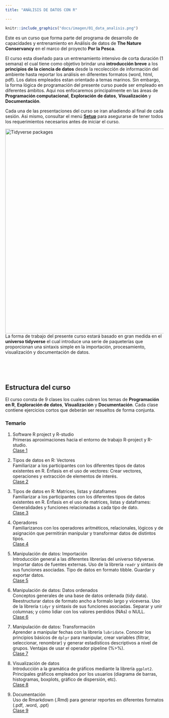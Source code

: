 ```yaml
---
title: "ANÁLISIS DE DATOS CON R"

---
```


<!-- <img src="docs/imagen/Data_science_1.png" alt="Dat Science principles" style="float:right;clear:left;width:250px;border:0;padding:0% 3%;"/> -->

```r
knitr::include_graphics("docs/imagen/01_data_analisis.png")
```


Este es un curso que forma parte del programa de desarrollo de capacidades y entrenamiento en Análisis de datos de **The Nature Conservancy** en el marco del proyecto **Por la Pesca**.

El curso esta diseñado para un entrenamiento intensivo de corta duración (1 semana) el cual tiene como objetivo brindar una **introducción breve** a los **principios de la ciencia de datos** desde la recolección de información del ambiente hasta reportar los análisis en diferentes formatos (word, html, pdf). Los datos empleados estan orientado a temas marinos. Sin embargo, la forma lógica de programación del presente curso puede ser empleado en diferentes ámbitos. Aqui nos enfocaremos principalmente en las áreas de **Programación computacional**, **Exploración de datos**, **Visualización** y **Documentación**.

Cada una de las presentaciones del curso se iran añadiendo al final de cada sesión. Asi mismo, consultar el menú [**Setup**](./00_setup.html) para asegurarse de tener todos los requerimientos necesarios antes de iniciar el curso.


<img src="docs/imagen/02_tidyverse_Package.png" alt="Tidyverse packages" style="float:left;clear:right;width:650px;border:0;padding:0% 30% 0% 0%;"/>

<!-- <img src="docs/imagen/Data_science_frame.png" alt="Tidyverse packages" style="float:left;clear:left;width:650px;border:0;padding:0% 4% 0% 0%;"/> -->

<br>

La forma de trabajo del presente curso estará basado en gran medida en el **universo tidyverse** el cual introduce una serie de paqueterías que proporcionan una sintaxis simple en la importación, procesamiento, visualización y documentación de datos.

<br>

<br>

<!-- ## Resultados del entrenamiento -->

<!-- Se espera que para el final del curso cada unos de los participantes pueda: -->

<!-- - Entender los principios de la ciencia de datos -->

<!-- - Sentirse seguro trabajando en uno de los programas más populares para análisis de datos -->

<!-- - Estar familiarizado con diferentes tipos y estructura de datos -->

<!-- - Importar, manipular, visualizar y reportar cada uno de sus análisis. -->

<!-- ## Requerimientos -->

<!-- El curso esta diseñado de tal modo que no se requiere de conocimiento previo en programación. Sin embargo, resultará ventajoso tener conocimientos previos de programación y estadística básica. Para un flujo de trabajo eficiente, por favor asegúrate de descargar los datos e instalar todo antes de trabajar con el material proporcionado. -->

## Estructura del curso

El curso consta de 9 clases los cuales cubren los temas de **Programación en R**, **Exploración de datos**, **Visualización** y **Documentación**. Cada clase contiene ejercicios cortos que deberán ser resueltos de forma conjunta.

### Temario

1. Software R project y R-studio\
Primeras aproximaciones hacia el entorno de trabajo R-project y R-studio.\
[Clase 1](https://docs.google.com/presentation/d/18t4PEkoztvN1Nbb2-xFD0tB7jWSDSNaDxj__AEK5Zpk/edit)

2. Tipos de datos en R: Vectores\
Familiarizar a los participantes con los diferentes tipos de datos existentes en R. Énfasis en el uso de vectores: Crear vectores, operaciones y extracción de elementos de interés.\
[Clase 2](https://docs.google.com/presentation/d/1X_tnJ4eO7aajQBV7OqiPtZBxVmt5UgBjQstvRXOVTJ8/edit#slide=id.g181d7654eed_0_248)

3. Tipos de datos en R: Matrices, listas y dataframes\
Familiarizar a los participantes con los diferentes tipos de datos existentes en R. Énfasis en el uso de matrices, listas y dataframes: Generalidades y funciones relacionadas a cada tipo de dato.\
[Clase 3](https://docs.google.com/presentation/d/1Gwl5ROqqDCbVZsX1OCI5ifciMqwzCf1rO5f0l5YBvhQ/edit#slide=id.g1f682c2948e_0_310)

4. Operadores\
Familiarizanos con los operadores aritméticos, relacionales, lógicos y de asignación que permitirán manipular y transformar datos de distintos tipos.\
[Clase 4](https://docs.google.com/presentation/d/1xTdOQDf7LELOEe1XmYUdkHY3YUcq7hm0NWA1OXKg9N0/edit#slide=id.p)

5. Manipulación de datos: Importación\
Introducción general a las diferentes librerías del universo tidyverse. Importar datos de fuentes externas. Uso de la librería `readr` y sintaxis de sus funciones asociadas. Tipo de datos en formato tibble. Guardar y exportar datos.\
[Clase 5](https://docs.google.com/presentation/d/1DDRcBjj4oxutC2vHsRqBR9O7VYbiKCzgI134r2YMKQw/edit#slide=id.g1d3c6967d5a_0_160)

6. Manipulación de datos: Datos ordenados\
Conceptos generales de una base de datos ordenada (tidy data). Reestructurar datos de formato ancho a formalo largo y viceversa. Uso de la librería `tidyr` y sintaxis de sus funciones asociadas. Separar y unir columnas; y cómo lidiar con los valores perdidos (NAs) o NULL.\
[Clase 6](https://docs.google.com/presentation/d/1SLQ3dVqzQhgO1rykYdGOzleDqou6fbOb6mZY79FPc2Q/edit#slide=id.g1f84f03800d_0_19)

7. Manipulación de datos: Transformación\
Aprender a manipular fechas con la librería `lubridate`. Conocer los principios básicos de `dplyr` para manipular, crear variables (filtrar, seleccionar, renombrar) y generar estadísticos descriptivos a nivel de grupos. Ventajas de usar el operador pipeline (%>%).\
[Clase 7](https://docs.google.com/presentation/d/1df1qQG5ZLuo_lRNakqnMX_o6pxDs3r8NYRrbOKLTnfI/edit#slide=id.g1d54354e4c8_0_295)

8. Visualización de datos\
Introducción a la gramática de gráficos mediante la librería `ggplot2`. Principales gráficos empleados por los usuarios (diagrama de barras, histogramas, boxplots, gráfico de dispersión, etc).\
[Clase 8](https://docs.google.com/presentation/d/1dPCaZuV1LL6AoDX_5wssz2KZnsvlQlqGISGnzN6ulxE/edit#slide=id.g1d81f08e18b_0_40)

9. Documentación\
Uso de Rmarkdown (.Rmd) para generar reportes en diferentes formatos (.pdf, .word, .ppt)\
[Clase 9](https://docs.google.com/presentation/d/1XNn-AMjTeeHTNERRyuf-xcgt1RDu0GdADWzjFKJ7Geg/edit#slide=id.p)

